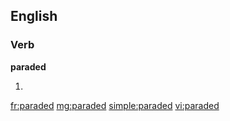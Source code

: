 ==English==

===Verb===
'''paraded'''

# {{past of|[[parade]]}}

[[fr:paraded]]
[[mg:paraded]]
[[simple:paraded]]
[[vi:paraded]]